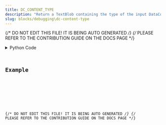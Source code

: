 ```yaml
---
title: DC_CONTENT_TYPE
description: "Return a TextBlob containing the type of the input DataContainer's content."
slug: blocks/debugging\dc-content-type
---
```


{/* DO NOT EDIT THIS FILE! IT IS BEING AUTO GENERATED */}
{/* PLEASE REFER TO THE CONTRIBUTION GUIDE ON THE DOCS PAGE */}


<PythonDocsDisplay docstring={docstring} />
<details>
<summary>Python Code</summary>



<Code code={pythonCode} lang="py" wrap theme="dracula" />

[Find this Flojoy Block on GitHub](https://github.com/flojoy-ai/blocks/blob/main/blocks/DEBUGGING\DC_CONTENT_TYPE/DC_CONTENT_TYPE.py)

</details>

## Example


<GetHelpWidget />


<AppDisplay app={app} blockName="DC_CONTENT_TYPE" client:visible />


<Example />

{/* DO NOT EDIT THIS FILE! IT IS BEING AUTO GENERATED */}
{/* PLEASE REFER TO THE CONTRIBUTION GUIDE ON THE DOCS PAGE */}
